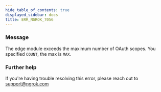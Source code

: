```yaml
---
hide_table_of_contents: true
displayed_sidebar: docs
title: ERR_NGROK_7056
---
```


### Message

The edge module exceeds the maximum number of OAuth scopes. You specified `COUNT`, the max is `MAX`.

### Further help

If you're having trouble resolving this error, please reach out to [support@ngrok.com](mailto:support@ngrok.com?subject=Help%20with%20ERR_NGROK_7056)

